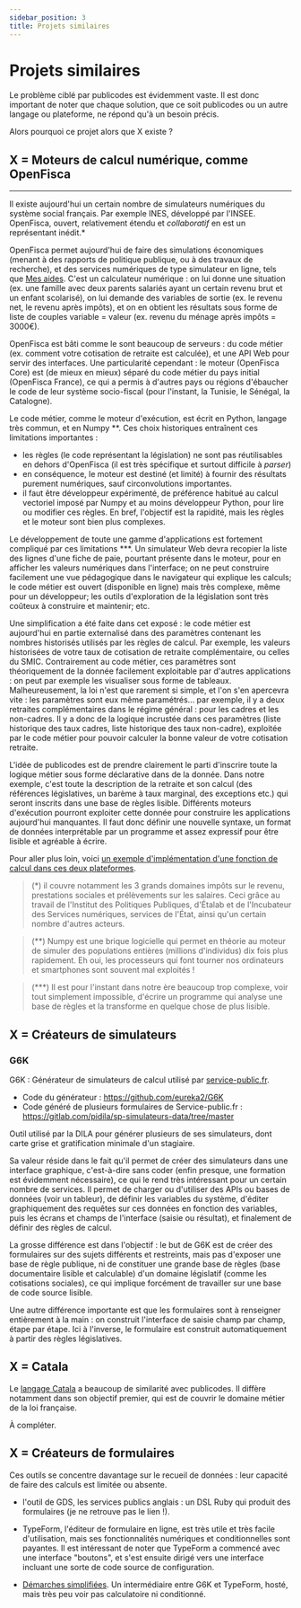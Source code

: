 ```yaml
---
sidebar_position: 3
title: Projets similaires
---
```


# Projets similaires

Le problème ciblé par publicodes est évidemment vaste. Il est donc important de noter que chaque solution, que ce soit publicodes ou un autre langage ou plateforme, ne répond qu'à un besoin précis. 

Alors pourquoi ce projet alors que X existe ?

## X = Moteurs de calcul numérique, comme OpenFisca
---------------------

Il existe aujourd'hui un certain nombre de simulateurs numériques du système social français. Par exemple INES, développé par l'INSEE. OpenFisca, ouvert, relativement étendu et _collaboratif_ en est un représentant inédit.*

OpenFisca permet aujourd'hui de faire des simulations économiques (menant à des rapports de politique publique, ou à des travaux de recherche), et des services numériques de type simulateur en ligne, tels que [Mes aides](https://mes-aides.1jeune1solution.beta.gouv.fr). C'est un calculateur numérique : on lui donne une situation (ex. une famille avec deux parents salariés ayant un certain revenu brut et un enfant scolarisé), on lui demande des variables de sortie (ex. le revenu net, le revenu après impôts), et on en obtient les résultats sous forme de liste de couples variable = valeur (ex. revenu du ménage après impôts = 3000€).

OpenFisca est bâti comme le sont beaucoup de serveurs : du code métier (ex. comment votre cotisation de retraite est calculée), et une API Web pour servir des interfaces. Une particularité cependant : le moteur (OpenFisca Core) est (de mieux en mieux) séparé du code métier du pays initial (OpenFisca France), ce qui a permis à d'autres pays ou régions d'ébaucher le code de leur système socio-fiscal (pour l'instant, la Tunisie, le Sénégal, la Catalogne).

Le code métier, comme le moteur d'exécution, est écrit en Python, langage très commun, et en Numpy **. Ces choix historiques entraînent ces limitations importantes :

- les règles (le code représentant la législation) ne sont pas réutilisables en dehors d'OpenFisca (il est très spécifique et surtout difficile à _parser_)
- en conséquence, le moteur est destiné (et limité) à fournir des résultats purement numériques, sauf circonvolutions importantes.
- il faut être développeur expérimenté, de préférence habitué au calcul vectoriel imposé par Numpy et au moins développeur Python, pour lire ou modifier ces règles. En bref, l'objectif est la rapidité, mais les règles et le moteur sont bien plus complexes. 

Le développement de toute une gamme d'applications est fortement compliqué par ces limitations ***. Un simulateur Web devra recopier la liste des lignes d'une fiche de paie, pourtant présente dans le moteur, pour en afficher les valeurs numériques dans l'interface; on ne peut construire facilement une vue pédagogique dans le navigateur qui explique les calculs; le code métier est ouvert (disponible en ligne) mais très complexe, même pour un développeur; les outils d'exploration de la législation sont très coûteux à construire et maintenir; etc.

Une simplification a été faite dans cet exposé : le code métier est aujourd'hui en partie externalisé dans des paramètres contenant les nombres historisés utilisés par les règles de calcul. Par exemple, les valeurs historisées de votre taux de cotisation de retraite complémentaire, ou celles du SMIC. Contrairement au code métier, ces paramètres sont théoriquement de la donnée facilement exploitable par d'autres applications : on peut par exemple les visualiser sous forme de tableaux. Malheureusement, la loi n'est que rarement si simple, et l'on s'en apercevra vite : les paramètres sont eux même paramétrés... par exemple, il y a deux retraites complémentaires dans le régime général : pour les cadres et les non-cadres. Il y a donc de la logique incrustée dans ces paramètres (liste historique des taux cadres, liste historique des taux non-cadre), exploitée par le code métier pour pouvoir calculer la bonne valeur de votre cotisation retraite.

L'idée de publicodes est de prendre clairement le parti d'inscrire toute la logique métier sous forme déclarative dans de la donnée. Dans notre exemple, c'est toute la description de la retraite et son calcul (des références législatives, un barème à taux marginal, des exceptions etc.) qui seront inscrits dans une base de règles lisible. Différents moteurs d'exécution pourront exploiter cette donnée pour construire les applications aujourd'hui manquantes. Il faut donc définir une nouvelle syntaxe, un format de données interprétable par un programme et assez expressif pour être lisible et agréable à écrire.

Pour aller plus loin, voici [un exemple d'implémentation d'une fonction de calcul dans ces deux plateformes](/docs/pourquoi-publicodes/coder-un-barème).

> (*) il couvre notamment les 3 grands domaines impôts sur le revenu, prestations sociales et prélèvements sur les salaires. Ceci grâce au travail de l'Institut des Politiques Publiques, d'Étalab et de l'Incubateur des Services numériques, services de l'État, ainsi qu'un certain nombre d'autres acteurs.

> (**) Numpy est une brique logicielle qui permet en théorie au moteur de simuler des populations entières (millions d'individus) dix fois plus rapidement. Eh oui, les processeurs qui font tourner nos ordinateurs et smartphones sont souvent mal exploités !

> (***) Il est pour l'instant dans notre ère beaucoup trop complexe, voir tout simplement impossible, d'écrire un programme qui analyse une base de règles et la transforme en quelque chose de plus lisible.


X = Créateurs de simulateurs
-------------------------------

### G6K

G6K : Générateur de simulateurs de calcul utilisé par [service-public.fr](http://service-public.fr/).

- Code du générateur : https://github.com/eureka2/G6K
- Code généré de plusieurs formulaires de Service-public.fr : https://gitlab.com/pidila/sp-simulateurs-data/tree/master

Outil utilisé par la DILA pour générer plusieurs de ses simulateurs, dont carte grise et gratification minimale d'un stagiaire.

Sa valeur réside dans le fait qu'il permet de créer des simulateurs dans une interface graphique, c'est-à-dire sans coder (enfin presque, une formation est évidemment nécessaire), ce qui le rend très intéressant pour un certain nombre de services. Il permet de charger ou d'utiliser des APIs ou bases de données (voir un tableur), de définir les variables du système, d'éditer graphiquement des requêtes sur ces données en fonction des variables, puis les écrans et champs de l'interface (saisie ou résultat), et finalement de définir des règles de calcul.

La grosse différence est dans l'objectif : le but de G6K est de créer des formulaires sur des sujets différents et restreints, mais pas d'exposer une base de règle publique, ni de constituer une grande base de règles (base documentaire lisible et calculable) d'un domaine législatif (comme les cotisations sociales), ce qui implique forcément de travailler sur une base de code source lisible.

Une autre différence importante est que les formulaires sont à renseigner entièrement à la main : on construit l'interface de saisie champ par champ, étape par étape. Ici à l'inverse, le formulaire est construit automatiquement à partir des règles législatives.


X = Catala
-------------------------------

Le [langage Catala](https://catala-lang.org/) a beaucoup de similarité avec publicodes. Il diffère notamment dans son objectif premier, qui est de couvrir le domaine métier de la loi française.

À compléter.


X = Créateurs de formulaires
-------------------------------

Ces outils se concentre davantage sur le recueil de données : leur capacité de faire des calculs est limitée ou absente.  

- l'outil de GDS, les services publics anglais : un DSL Ruby qui produit des formulaires (je ne retrouve pas le lien !).

- TypeForm, l'éditeur de formulaire en ligne, est très utile et très facile d'utilisation, mais ses fonctionnalités numériques et conditionnelles sont payantes. Il est intéressant de noter que TypeForm a commencé avec une interface "boutons", et s'est ensuite dirigé vers une interface incluant une sorte de code source de configuration.

- [Démarches simplifiées](https://www.demarches-simplifiees.fr/). Un intermédiaire entre G6K et TypeForm, hosté, mais très peu voir pas calculatoire ni conditionné.
